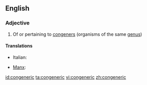 ==English==

===Adjective===
{{en-adj|-}}

# Of or pertaining to [[congener]]s (organisms of the same [[genus]])

====Translations====
{{trans-top|of or pertaining to congeners}}
* Italian: {{t|it|congenere}}
{{trans-mid}}
* [[Manx]]: {{t|gv|cocheintagh}}
{{trans-bottom}}

[[id:congeneric]]
[[ta:congeneric]]
[[vi:congeneric]]
[[zh:congeneric]]